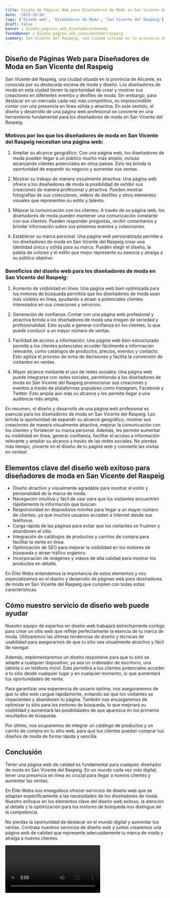 ```yaml
---
title: Diseño de Páginas Web para Diseñadores de Moda en San Vicente del Raspeig
date: '2023-10-04'
tags: ['Diseño web', 'Diseñadores de Moda', 'San Vicente del Raspeig']
draft: false
banner : diseño_paginas_web_diseñadoresdemoda
fondoBanner : diseño_pagina_web_sanvicentedelraspeig
summary: San Vicente del Raspeig, una ciudad situada en la provincia de Alicante, es conocida por su destacada escena de moda y diseño. Los diseñadores de moda en esta ciudad tienen la oportunidad de crear y mostrar sus creaciones en diferentes eventos y desfiles de moda. Sin embargo, para destacar en un mercado cada vez más competitivo, es imprescindible contar con una presencia en línea sólida y atractiva. En este sentido, el diseño y desarrollo de una página web profesional se convierte en una herramienta fundamental para los diseñadores de moda en San Vicente del Raspeig.
---
```


## Diseño de Páginas Web para Diseñadores de Moda en San Vicente del Raspeig

San Vicente del Raspeig, una ciudad situada en la provincia de Alicante, es conocida por su destacada escena de moda y diseño. Los diseñadores de moda en esta ciudad tienen la oportunidad de crear y mostrar sus creaciones en diferentes eventos y desfiles de moda. Sin embargo, para destacar en un mercado cada vez más competitivo, es imprescindible contar con una presencia en línea sólida y atractiva. En este sentido, el diseño y desarrollo de una página web profesional se convierte en una herramienta fundamental para los diseñadores de moda en San Vicente del Raspeig.

### Motivos por los que los diseñadores de moda en San Vicente del Raspeig necesitan una página web:

1. Ampliar su alcance geográfico: Con una página web, los diseñadores de moda pueden llegar a un público mucho más amplio, incluso alcanzando clientes potenciales en otros países. Esto les brinda la oportunidad de expandir su negocio y aumentar sus ventas.

2. Mostrar su trabajo de manera visualmente atractiva: Una página web ofrece a los diseñadores de moda la posibilidad de exhibir sus creaciones de manera profesional y atractiva. Pueden mostrar fotografías de sus colecciones, vídeos de desfiles y otros elementos visuales que representen su estilo y talento.

3. Mejorar la comunicación con los clientes: A través de su página web, los diseñadores de moda pueden mantener una comunicación constante con sus clientes. Pueden responder preguntas, recibir comentarios y brindar información sobre sus próximos eventos y colecciones.

4. Establecer su marca personal: Una página web personalizada permite a los diseñadores de moda en San Vicente del Raspeig crear una identidad única y sólida para su marca. Pueden elegir el diseño, la paleta de colores y el estilo que mejor represente su esencia y atraiga a su público objetivo.

### Beneficios del diseño web para los diseñadores de moda en San Vicente del Raspeig:

1. Aumento de visibilidad en línea: Una página web bien optimizada para los motores de búsqueda permitirá que los diseñadores de moda sean más visibles en línea, ayudando a atraer a potenciales clientes interesados en sus creaciones y servicios.

2. Generación de confianza: Contar con una página web profesional y atractiva brinda a los diseñadores de moda una imagen de seriedad y profesionalidad. Esto ayuda a generar confianza en los clientes, lo que puede conducir a un mayor número de ventas.

3. Facilidad de acceso a información: Una página web bien estructurada permite a los clientes potenciales acceder fácilmente a información relevante, como catálogos de productos, precios, eventos y contacto. Esto agiliza el proceso de toma de decisiones y facilita la conversión de visitantes en ventas.

4. Mayor alcance mediante el uso de redes sociales: Una página web puede integrarse con redes sociales, permitiendo a los diseñadores de moda en San Vicente del Raspeig promocionar sus creaciones y eventos a través de plataformas populares como Instagram, Facebook y Twitter. Esto amplía aún más su alcance y les permite llegar a una audiencia más amplia.

En resumen, el diseño y desarrollo de una página web profesional es esencial para los diseñadores de moda en San Vicente del Raspeig. Les brinda la oportunidad de expandir su alcance geográfico, mostrar sus creaciones de manera visualmente atractiva, mejorar la comunicación con los clientes y fortalecer su marca personal. Además, les permite aumentar su visibilidad en línea, generar confianza, facilitar el acceso a información relevante y ampliar su alcance a través de las redes sociales. No pierdas más tiempo, ¡invierte en el diseño de tu página web y convierte las visitas en ventas!

<GifSeo />

<Cta />

## Elementos clave del diseño web exitoso para diseñadores de moda en San Vicente del Raspeig

- Diseño atractivo y visualmente agradable para mostrar el estilo y personalidad de la marca de moda.
- Navegación intuitiva y fácil de usar para que los visitantes encuentren rápidamente la información que buscan.
- Responsividad en dispositivos móviles para llegar a un mayor número de clientes, ya que muchos usuarios acceden a Internet desde sus teléfonos.
- Carga rápida de las páginas para evitar que los visitantes se frustren y abandonen el sitio.
- Integración de catálogos de productos y carritos de compra para facilitar la venta en línea.
- Optimización de SEO para mejorar la visibilidad en los motores de búsqueda y atraer tráfico orgánico.
- Incorporación de imágenes y videos de alta calidad para mostrar los productos en detalle.

En Élite Webs entendemos la importancia de estos elementos y nos especializamos en el diseño y desarrollo de páginas web para diseñadores de moda en San Vicente del Raspeig que cumplen con todas estas características.

## Cómo nuestro servicio de diseño web puede ayudar

Nuestro equipo de expertos en diseño web trabajará estrechamente contigo para crear un sitio web que refleje perfectamente la esencia de tu marca de moda. Utilizaremos las últimas tendencias de diseño y técnicas de usabilidad para asegurarnos de que tu sitio sea visualmente atractivo y fácil de navegar.

Además, implementaremos un diseño responsive para que tu sitio se adapte a cualquier dispositivo, ya sea un ordenador de escritorio, una tableta o un teléfono móvil. Esto permitirá a tus clientes potenciales acceder a tu sitio desde cualquier lugar y en cualquier momento, lo que aumentará tus oportunidades de venta.

Para garantizar una experiencia de usuario óptima, nos aseguraremos de que tu sitio web cargue rápidamente, evitando así que los visitantes se impacienten y abandonen tu página. También nos encargaremos de optimizar tu sitio para los motores de búsqueda, lo que mejorará su visibilidad y aumentará las posibilidades de que aparezca en los primeros resultados de búsqueda.

Por último, nos ocuparemos de integrar un catálogo de productos y un carrito de compra en tu sitio web, para que tus clientes puedan comprar tus diseños de moda de forma rápida y sencilla.

## Conclusión

Tener una página web de calidad es fundamental para cualquier diseñador de moda en San Vicente del Raspeig. En un mundo cada vez más digital, tener una presencia en línea es crucial para llegar a nuevos clientes y aumentar las ventas.

En Élite Webs nos enorgullece ofrecer servicios de diseño web que se adaptan específicamente a las necesidades de los diseñadores de moda. Nuestro enfoque en los elementos clave del diseño web exitoso, la atención al detalle y la optimización para los motores de búsqueda nos distingue de la competencia.

No pierdas la oportunidad de destacar en el mundo digital y aumentar tus ventas. Contrata nuestros servicios de diseño web y juntos crearemos una página web de calidad que represente adecuadamente tu marca de moda y atraiga a nuevos clientes.

<Video />

<CtaBot job='Diseñadores de Moda' city='San Vicente del Raspeig'/>

<Gmaps query='San Vicente del Raspeig+españa+maps' />